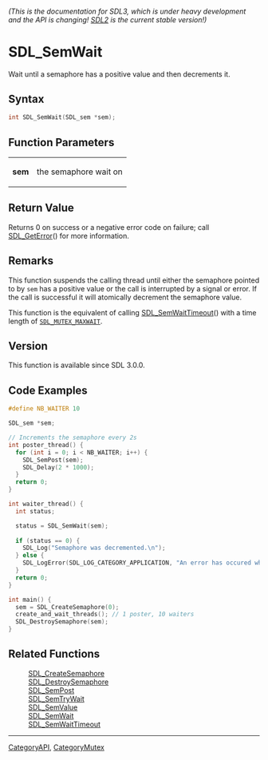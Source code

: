 ====== (This is the documentation for SDL3, which is under heavy development and the API is changing! [https://wiki.libsdl.org/ SDL2] is the current stable version!) ======
= SDL_SemWait =

Wait until a semaphore has a positive value and then decrements it.

== Syntax ==

<syntaxhighlight lang='c'>
int SDL_SemWait(SDL_sem *sem);
</syntaxhighlight>

== Function Parameters ==

{|
|'''sem'''
|the semaphore wait on
|}

== Return Value ==

Returns 0 on success or a negative error code on failure; call
[[SDL_GetError]]() for more information.

== Remarks ==

This function suspends the calling thread until either the semaphore
pointed to by <code>sem</code> has a positive value or the call is
interrupted by a signal or error. If the call is successful it will
atomically decrement the semaphore value.

This function is the equivalent of calling [[SDL_SemWaitTimeout]]() with a
time length of <code>[[SDL_MUTEX_MAXWAIT]]</code>.

== Version ==

This function is available since SDL 3.0.0.

== Code Examples ==

<!-- # Begin Semaphore Example -->
<syntaxhighlight lang='c'>
#define NB_WAITER 10

SDL_sem *sem;

// Increments the semaphore every 2s
int poster_thread() {
  for (int i = 0; i < NB_WAITER; i++) {
    SDL_SemPost(sem);
    SDL_Delay(2 * 1000);
  }
  return 0;
}

int waiter_thread() {
  int status;

  status = SDL_SemWait(sem);
  
  if (status == 0) {
    SDL_Log("Semaphore was decremented.\n");
  } else {
    SDL_LogError(SDL_LOG_CATEGORY_APPLICATION, "An error has occured while waiting: %s\n", SDL_GetError());
  }
  return 0;
}

int main() {
  sem = SDL_CreateSemaphore(0);
  create_and_wait_threads(); // 1 poster, 10 waiters
  SDL_DestroySemaphore(sem);
}
</syntaxhighlight>
<!-- # End Semaphore Example -->

== Related Functions ==

:[[SDL_CreateSemaphore]]
:[[SDL_DestroySemaphore]]
:[[SDL_SemPost]]
:[[SDL_SemTryWait]]
:[[SDL_SemValue]]
:[[SDL_SemWait]]
:[[SDL_SemWaitTimeout]]

----
[[CategoryAPI]], [[CategoryMutex]]


